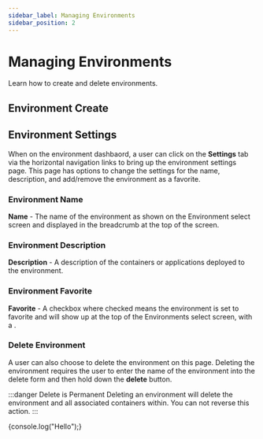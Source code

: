 ```yaml
---
sidebar_label: Managing Environments
sidebar_position: 2
---
```



# Managing Environments
Learn how to create and delete environments.

## Environment Create
<CreateEnvironment />

## Environment Settings
When on the environment dashbaord, a user can click on the **Settings** tab via the horizontal navigation links to bring up the environment settings page.  This page has options to change the settings for the name, description, and add/remove the environment as a favorite.

### Environment Name
**Name** - The name of the environment as shown on the Environment select screen and displayed in the breadcrumb at the top of the screen.

### Environment Description
**Description** - A description of the containers or applications deployed to the environment.


### Environment Favorite
**Favorite** - A checkbox where checked means the environment is set to favorite and will show up at the top of the Environments select screen, with a <i class="fa fa-star fastar-yellow"  src="static/svgs/solid/star.svg"></i>.


### Delete Environment
A user can also choose to delete the environment on this page.  Deleting the environment requires the user to enter the name of the environment into the delete form and then hold down the **delete** button.

:::danger Delete is Permanent
Deleting an environment will delete the environment and all associated containers within.  You can not reverse this action.
:::



{console.log("Hello");}
